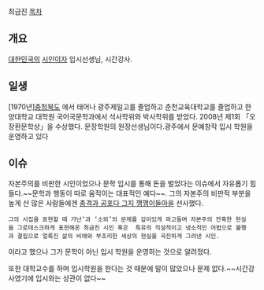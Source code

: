 최금진
[[목차]]
== 개요 ==
[[대한민국]]의 [[시인]]이자 입시선생님, 시간강사.

== 일생 ==
[1970년][[충청북도]] 에서 태어나 광주제일고를 졸업하고  춘천교육대학교를 졸업하고 한양대학교 대학원 국어국문학과에서 석사학위와 박사학위를 받았다. 2008년 제1회 「오장환문학상」을 수상했다. 문장학원의 원장선생님이다.광주에서 문예창작 입시 학원을 운영하고 있다

== 이슈 ==

자본주의를 비판한 시인이었으나 문학 입시를 통해 돈을 벌었다는 이슈에서 자유롭기 힘들다.~~문학과 행동이 따로 움직이는 대표적인 예다~~. 그의 자본주의 비판적 부분을 높게 산 많은 사람들에겐 [[충격과 공포다 그지 깽깽이들아]]을 선사했다. 
 그의 시집을 표현할 때 가난’과 ‘소외’의 문제를 깊이있게 파고들며 자본주의 잔혹한 현실을 그로테스크하게 표현해온 최금진 시인 혹은  특유의 직설적이고 냉소적인 어법으로 불행과 결핍으로 얼룩진 삶의 비애와 부조리한 세상의 현실을 곡진하게 그려낸 시인. 
이라고 했으나 그가 문학이 아닌 입시 학원을 운영하는 것으로 알려졌다. 

또한 대학교수를 하며 입시학원을 한다는 것 때문에 말이 많았으나 문제 없다.~~시간강사였기에 입시와는 상관이 없다~~

